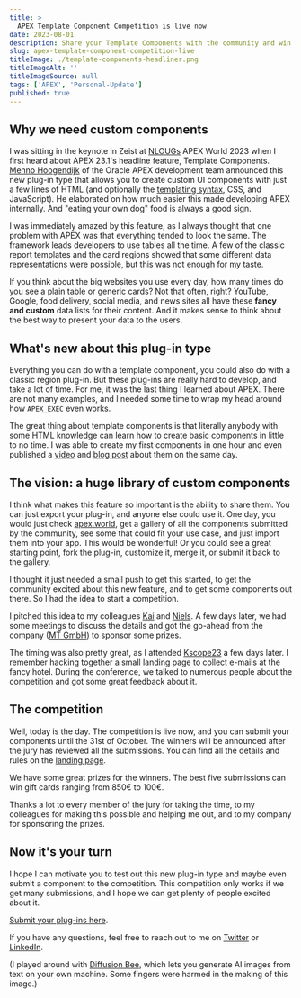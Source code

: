```yaml
---
title: >
  APEX Template Component Competition is live now
date: 2023-08-01
description: Share your Template Components with the community and win great prizes.
slug: apex-template-component-competition-live
titleImage: ./template-components-headliner.png
titleImageAlt: ''
titleImageSource: null
tags: ['APEX', 'Personal-Update']
published: true
---
```


## Why we need custom components

I was sitting in the keynote in Zeist at [NLOUGs](https://nloug.nl/) APEX World 2023 when I first heard about APEX 23.1's headline feature, Template Components. [Menno Hoogendijk](https://github.com/mennooo) of the Oracle APEX development team announced this new plug-in type that allows you to create custom UI components with just a few lines of HTML (and optionally the [templating syntax](https://docs.oracle.com/en/database/oracle/apex/23.1/aexjs/apex.util.html#.applyTemplate), CSS, and JavaScript). He elaborated on how much easier this made developing APEX internally. And "eating your own dog" food is always a good sign.

I was immediately amazed by this feature, as I always thought that one problem with APEX was that everything tended to look the same. The framework leads developers to use tables all the time. A few of the classic report templates and the card regions showed that some different data representations were possible, but this was not enough for my taste.

If you think about the big websites you use every day, how many times do you see a plain table or generic cards? Not that often, right? YouTube, Google, food delivery, social media, and news sites all have these **fancy and custom** data lists for their content. And it makes sense to think about the best way to present your data to the users.

## What's new about this plug-in type

Everything you can do with a template component, you could also do with a classic region plug-in. But these plug-ins are really hard to develop, and take a lot of time. For me, it was the last thing I learned about APEX. There are not many examples, and I needed some time to wrap my head around how `APEX_EXEC` even works.

The great thing about template components is that literally anybody with some HTML knowledge can learn how to create basic components in little to no time. I was able to create my first components in one hour and even published a [video](https://youtu.be/oxqu61PJsSo) and [blog post](https://hartenfeller.dev/blog/oracle-apex-template-components-introduction) about them on the same day.

## The vision: a huge library of custom components

I think what makes this feature so important is the ability to share them. You can just export your plug-in, and anyone else could use it. One day, you would just check [apex.world](https://apex.world), get a gallery of all the components submitted by the community, see some that could fit your use case, and just import them into your app. This would be wonderful! Or you could see a great starting point, fork the plug-in, customize it, merge it, or submit it back to the gallery.

I thought it just needed a small push to get this started, to get the community excited about this new feature, and to get some components out there. So I had the idea to start a competition.

I pitched this idea to my colleagues [Kai](https://twitter.com/_KaiDonato) and [Niels](https://twitter.com/nielsdb). A few days later, we had some meetings to discuss the details and got the go-ahead from the company ([MT GmbH](https://www.mt-itsolutions.com/)) to sponsor some prizes.

The timing was also pretty great, as I attended [Kscope23](https://kscope23.odtug.com/) a few days later. I remember hacking together a small landing page to collect e-mails at the fancy hotel. During the conference, we talked to numerous people about the competition and got some great feedback about it.

## The competition

Well, today is the day. The competition is live now, and you can submit your components until the 31st of October. The winners will be announced after the jury has reviewed all the submissions. You can find all the details and rules on the [landing page](https://apex.mt-itsolutions.com/ords/r/portal/apex/template-component-challenge).

We have some great prizes for the winners. The best five submissions can win gift cards ranging from 850€ to 100€.

Thanks a lot to every member of the jury for taking the time, to my colleagues for making this possible and helping me out, and to my company for sponsoring the prizes.

<BlogImg
  filename="tcpc_jury.png"
  alt="Pictures and bio of the jury members: 1. Michelle Skamene: Oracle APEX Expert at Insum, APEX Track Lead @ ODTUG Kscope, Mom, loves dogs and Haagen Dasz. 2. Shakeeb Rahman: Design Lead for Oracle APEX and the reason our apps look so great as he invented the Universal Theme. 3: Tim Kimberl: Front-end expert in the Oracle APEX Team. Knows most about Template Components as he invented them... 4. Dimitri Gielis: Oracle APEX expert, founder of united-codes and creator of the famous APEX printing solution AOP. 5. Jürgen Schuster: UX designer, APEX developer, founder of apex.world, and host of the APEX podcast on apex.press. 6. Kai Donato: Department Manager APEX & JavaScript at MT GmbH. Host of the podcast: Devs on Tape. 7. Philipp Hartenfeller: APEX expert at MT GmbH and blogger. Thought a community challenge would increase the number of available TCs."
/>

## Now it's your turn

I hope I can motivate you to test out this new plug-in type and maybe even submit a component to the competition. This competition only works if we get many submissions, and I hope we can get plenty of people excited about it.

[Submit your plug-ins here](https://apex.mt-itsolutions.com/ords/r/portal/apex/template-component-challenge).

If you have any questions, feel free to reach out to me on [Twitter](https://twitter.com/phartenfeller) or [LinkedIn](https://www.linkedin.com/in/phartenfeller/).

<BlogImg
  filename="i_want_you_template_components.png"
  alt="AI generated version of uncle sam pointing his finger at you. The text says: I want you to create template components. It has some AI quirks like the finger being cut off and parts of the body not fitting in."
/>

(I played around with [Diffusion Bee](https://diffusionbee.com/), which lets you generate AI images from text on your own machine. Some fingers were harmed in the making of this image.)
